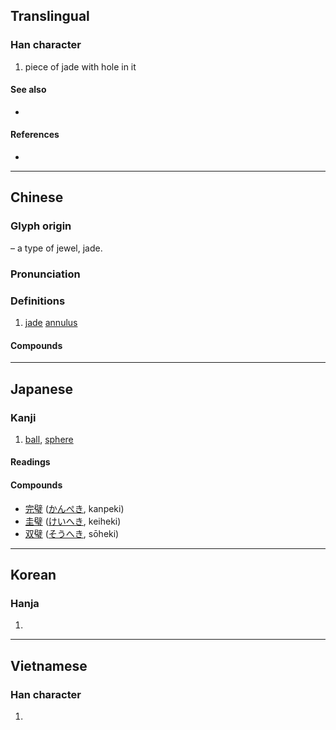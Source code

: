 {{also|壁}}
{{character info/new}}
==Translingual==

===Han character===
{{Han char|rn=96|rad=玉|as=13|sn=17|four=70103|canj=SJMGI|ids=⿱辟玉}}

# piece of jade with hole in it

====See also====
* {{l|mul|壁}} <!-- visually similar, sometimes confused (in Japan) -->

====References====
* {{Han ref|kx=0742.290|dkj=21269|dj=1151.350|hdz=21142.160|uh=74A7|ud=29863|bh=C27A|bd=49786}}

----

==Chinese==
{{zh-forms}}

===Glyph origin===
{{Han etym}}
{{Han compound|辟|玉|t2=jewel|ls=psc|c1=p|c2=s}} – a type of jewel, jade.

===Pronunciation===
{{zh-pron
|m=bì
|c=bik1,bik3
|h=pfs=
|md=
|mn=qz:phiak/tw,xm,zz:phek/qz:piak/xm,zz:pek
|w=
|mc=y
|oc=y
|cat=n
}}

===Definitions===
{{zh-hanzi}}

# [[jade]] [[annulus]]

====Compounds====
{{zh-der|反璧|和璧|垂璧|和氏璧|完璧歸趙|夜光璧|中西合璧|合璧|圭璧|尺璧|寸陰尺璧|匹夫懷璧|完璧|夫婦合璧|寒璧|和璧隋珠|合璧連珠|原璧歸趙|奉璧|白璧青蠅|白璧微瑕|拱璧|璧趙|璧合珠連|璧人|白璧無瑕|秦庭歸璧|破璧毀珪|珠沉璧碎|璧田|珠聯璧合|白璧之瑕|白璧|璧還|璧謝|璧璫|璧月|璧日|璧回|璧合珠聯|珍同拱璧|懷璧其罪|棄璧負嬰|捐金抵璧|日月合璧|系璧|餘珍璧謝|連璧|銜璧|面縛銜璧|遺珠棄璧|還珠返璧|連城璧|返璧|連珠合璧}}

----

==Japanese==

===Kanji===
{{ja-kanji|grade=|rs=玉13}}

# [[ball]], [[sphere]]

====Readings====
{{ja-readings
|goon=ひゃく
|kanon=へき
|kun=たま-
}}

====Compounds====
{{der-top|Compounds}}
* [[完璧]] ([[かんぺき]], kanpeki)
* [[圭璧]] ([[けいへき]], keiheki)
* [[双璧]] ([[そうへき]], sōheki)
{{der-bottom}}

----

==Korean==

===Hanja===
{{ko-hanja|hangeul=벽|eumhun=|rv=byeok|mr=pyŏk|y=pyek}}

# {{defn|lang=ko|sort=玉13}}

----

==Vietnamese==

===Han character===
{{vi-hantu|[[bích]], [[bệch]], [[bịch]], [[vách]]|rs=玉13}}

# {{defn|lang=vi|sort=玉13}}
